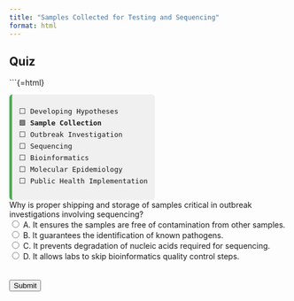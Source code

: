 ```yaml
---
title: "Samples Collected for Testing and Sequencing"
format: html
---
```


## Quiz

```{=html}
<div style="font-family:monospace; font-size: 0.9em; background:#f0f0f0; border-left: 5px solid #4CAF50; padding: 0.75em 1em; margin-top: 1em; border-radius: 6px; width: fit-content;">
⬜ Developing Hypotheses<br>
🟩 <strong>Sample Collection</strong><br>
⬜ Outbreak Investigation<br>
⬜ Sequencing<br>
⬜ Bioinformatics<br>
⬜ Molecular Epidemiology <br>
⬜ Public Health Implementation
</div>


<form id="quiz">
    <label for="question1">Why is proper shipping and storage of samples critical in outbreak investigations involving sequencing?</label><br>
    <input type="radio" id="answer1" name="question1" value="A"> A. It ensures the samples are free of contamination from other samples.<br>
    <input type="radio" id="answer2" name="question1" value="B"> B. It guarantees the identification of known pathogens.<br>
    <input type="radio" id="answer3" name="question1" value="C"> C. It prevents degradation of nucleic acids required for sequencing.<br>
    <input type="radio" id="answer4" name="question1" value="D"> D. It allows labs to skip bioinformatics quality control steps.<br>
    <br><br>
    <input type="button" value="Submit" onclick="checkAnswers()">
</form>

<p id="result"></p>

<script>
    function checkAnswers() {
        var resultText = "";

        if (document.getElementById('answer3').checked) {
            resultText = "✅ Correct! Poor shipping and storage conditions can degrade RNA and DNA, leading to failed or poor-quality sequencing runs.";
        } else if (document.getElementById('answer1').checked) {
            resultText = "❌ Not quite. While contamination is a concern, proper storage is mainly about preserving the integrity of nucleic acids, not just avoiding cross-contamination.";
        } else if (document.getElementById('answer2').checked) {
            resultText = "❌ Incorrect. Proper storage doesn’t guarantee identification — it just helps ensure you’re working with intact, high-quality material.";
        } else if (document.getElementById('answer4').checked) {
            resultText = "❌ Definitely not. Bioinformatics QC is still required even if samples are well preserved — there’s no skipping that step!";
        } else {
            resultText = "Please select an answer before submitting.";
        }

        document.getElementById('result').innerText = resultText;
    }
</script>
